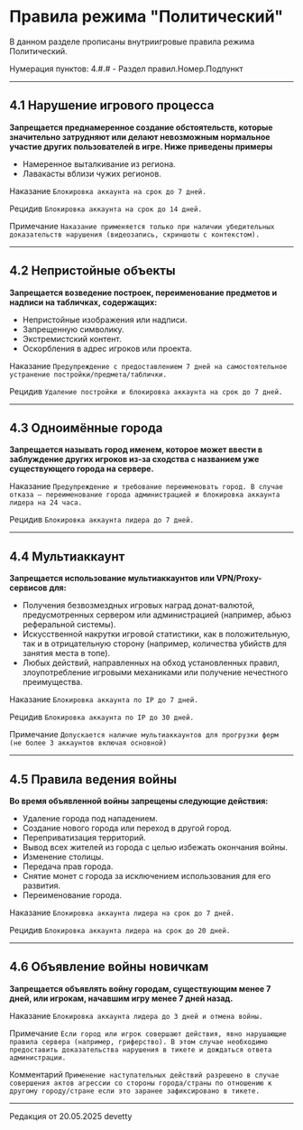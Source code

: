 # Правила режима "Политический"

В данном разделе прописаны внутриигровые правила режима Политический.

Нумерация пунктов: 4.#.# - Раздел правил.Номер.Подпункт

--------

## 4.1 Нарушение игрового процесса

**Запрещается преднамеренное создание обстоятельств, которые значительно затрудняют или делают невозможным нормальное участие других пользователей в игре. Ниже приведены примеры**

* Намеренное выталкивание из региона.
* Лавакасты вблизи чужих регионов.

<Badge bgColor="#FF3333" textColor="#FFFFFF">Наказание</Badge> ```Блокировка аккаунта на срок до 7 дней.```

<Badge bgColor="#FF3333" textColor="#FFFFFF">Рецидив</Badge> ```Блокировка аккаунта на срок до 14 дней.```

<Badge bgColor="#118823" textColor="#FFFFFF">Примечание</Badge> ```Наказание применяется только при наличии убедительных доказательств нарушения (видеозапись, скриншоты с контекстом).```

--------

## 4.2 Непристойные объекты

**Запрещается возведение построек, переименование предметов и надписи на табличках, содержащих:**

* Непристойные изображения или надписи.
* Запрещенную символику.
* Экстремистский контент.
* Оскорбления в адрес игроков или проекта.

<Badge bgColor="#FF3333" textColor="#FFFFFF">Наказание</Badge> ```Предупреждение с предоставлением 7 дней на самостоятельное устранение постройки/предмета/таблички.```

<Badge bgColor="#FF3333" textColor="#FFFFFF">Рецидив</Badge> ```Удаление постройки и блокировка аккаунта на срок до 7 дней.```

--------

## 4.3 Одноимённые города

**Запрещается называть город именем, которое может ввести в заблуждение других игроков из-за сходства с названием уже существующего города на сервере.**

<Badge bgColor="#FF3333" textColor="#FFFFFF">Наказание</Badge> ```Предупреждение и требование переименовать город. В случае отказа — переименование города администрацией и блокировка аккаунта лидера на 24 часа.```

<Badge bgColor="#FF3333" textColor="#FFFFFF">Рецидив</Badge> ```Блокировка аккаунта лидера до 7 дней.```

--------

## 4.4 Мультиаккаунт

**Запрещается использование мультиаккаунтов или VPN/Proxy-сервисов для:**

* Получения безвозмездных игровых наград донат-валютой, предусмотренных сервером или администрацией (например, абьюз реферальной системы).
* Искусственной накрутки игровой статистики, как в положительную, так и в отрицательную сторону (например, количества убийств для занятия места в топе).
* Любых действий, направленных на обход установленных правил, злоупотребление игровыми механиками или получение нечестного преимущества.

<Badge bgColor="#FF3333" textColor="#FFFFFF">Наказание</Badge> ```Блокировка аккаунта по IP до 7 дней.```

<Badge bgColor="#FF3333" textColor="#FFFFFF">Рецидив</Badge> ```Блокировка аккаунта по IP до 30 дней.```

<Badge bgColor="#118823" textColor="#FFFFFF">Примечание</Badge> ```Допускается наличие мультиаккаунтов для прогрузки ферм (не более 3 аккаунтов включая основной)```

--------

## 4.5 Правила ведения войны

**Во время объявленной войны запрещены следующие действия:**

* Удаление города под нападением.
* Создание нового города или переход в другой город.
* Переприватизация территорий.
* Вывод всех жителей из города с целью избежать окончания войны.
* Изменение столицы.
* Передача прав города.
* Снятие монет с города за исключением использования для его развития.
* Переименование города.

<Badge bgColor="#FF3333" textColor="#FFFFFF">Наказание</Badge> ```Блокировка аккаунта лидера на срок до 7 дней.```

<Badge bgColor="#FF3333" textColor="#FFFFFF">Рецидив</Badge> ```Блокировка аккаунта лидера на срок до 20 дней.```


--------

## 4.6 Объявление войны новичкам

**Запрещается объявлять войну городам, существующим менее 7 дней, или игрокам, начавшим игру менее 7 дней назад.**

<Badge bgColor="#FF3333" textColor="#FFFFFF">Наказание</Badge> ```Блокировка аккаунта лидера до 3 дней и отмена войны.```

<Badge bgColor="#118823" textColor="#FFFFFF">Примечание</Badge> ```Если город или игрок совершают действия, явно нарушающие правила сервера (например, гриферство). В этом случае необходимо предоставить доказательства нарушения в тикете и дождаться ответа администрации.```

<Badge bgColor="#4d88ff" textColor="#FFFFFF">Комментарий</Badge> ```Применение наступательных действий разрешено в случае совершения актов агрессии со стороны города/страны по отношению к другому городу/стране если это заранее зафиксировано в тикете.```

--------

<Badge bgColor="#ffad47" textColor="#000000">Редакция от 20.05.2025</Badge> <Badge bgColor="#88bfbd" textColor="#000000">devetty</Badge>